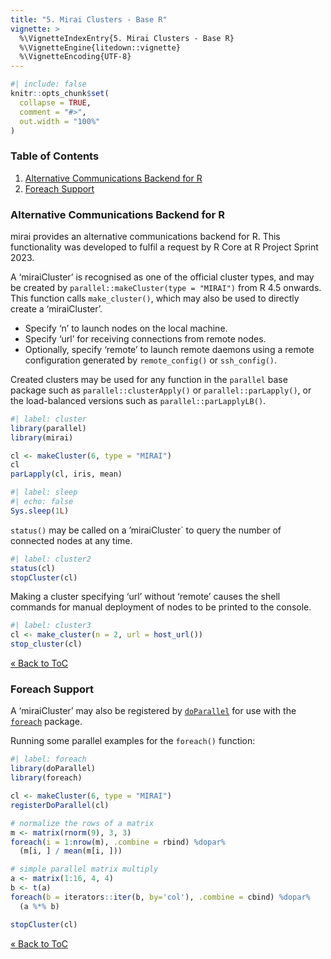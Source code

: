 ```yaml
---
title: "5. Mirai Clusters - Base R"
vignette: >
  %\VignetteIndexEntry{5. Mirai Clusters - Base R}
  %\VignetteEngine{litedown::vignette}
  %\VignetteEncoding{UTF-8}
---
```


```r
#| include: false
knitr::opts_chunk$set(
  collapse = TRUE,
  comment = "#>",
  out.width = "100%"
)
```
### Table of Contents

1. [Alternative Communications Backend for R](#alternative-communications-backend-for-r)
2. [Foreach Support](#foreach-support)

### Alternative Communications Backend for R

mirai provides an alternative communications backend for R.
This functionality was developed to fulfil a request by R Core at R Project Sprint 2023.

A 'miraiCluster' is recognised as one of the official cluster types, and may be created by `parallel::makeCluster(type = "MIRAI")` from R 4.5 onwards.
This function calls `make_cluster()`, which may also be used to directly create a 'miraiCluster'.

  + Specify 'n' to launch nodes on the local machine.
  + Specify 'url' for receiving connections from remote nodes.
  + Optionally, specify 'remote' to launch remote daemons using a remote configuration generated by `remote_config()` or `ssh_config()`.

Created clusters may be used for any function in the `parallel` base package such as `parallel::clusterApply()` or `parallel::parLapply()`, or the load-balanced versions such as `parallel::parLapplyLB()`.
```r
#| label: cluster
library(parallel)
library(mirai)

cl <- makeCluster(6, type = "MIRAI")
cl
parLapply(cl, iris, mean)
```
```r
#| label: sleep
#| echo: false
Sys.sleep(1L)
```
`status()` may be called on a 'miraiCluster` to query the number of connected nodes at any time.
```r
#| label: cluster2
status(cl)
stopCluster(cl)
```

Making a cluster specifying 'url' without 'remote' causes the shell commands for manual deployment of nodes to be printed to the console.
```r
#| label: cluster3
cl <- make_cluster(n = 2, url = host_url())
stop_cluster(cl)
```

[&laquo; Back to ToC](#table-of-contents)

### Foreach Support

A 'miraiCluster' may also be registered by [`doParallel`](https://cran.r-project.org/package=doParallel) for use with the [`foreach`](https://cran.r-project.org/package=foreach) package.

Running some parallel examples for the `foreach()` function:

```r
#| label: foreach
library(doParallel)
library(foreach)

cl <- makeCluster(6, type = "MIRAI")
registerDoParallel(cl)

# normalize the rows of a matrix
m <- matrix(rnorm(9), 3, 3)
foreach(i = 1:nrow(m), .combine = rbind) %dopar%
  (m[i, ] / mean(m[i, ]))

# simple parallel matrix multiply
a <- matrix(1:16, 4, 4)
b <- t(a)
foreach(b = iterators::iter(b, by='col'), .combine = cbind) %dopar%
  (a %*% b)

stopCluster(cl)
```

[&laquo; Back to ToC](#table-of-contents)
